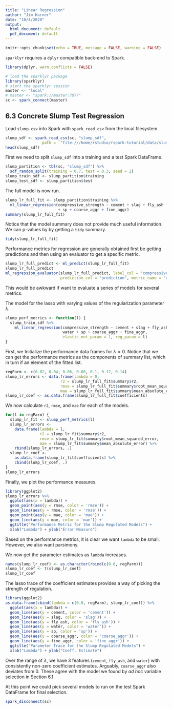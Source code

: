 ```yaml
---
title: "Linear Regression"
author: "Jim Harner"
date: "10/4/2020"
output:
  html_document: default
  pdf_document: default
---
```


```r
knitr::opts_chunk$set(echo = TRUE, message = FALSE, warning = FALSE)
```
`sparklyr` requires a `dplyr` compatible back-end to Spark. 
```r
library(dplyr, warn.conflicts = FALSE)

# load the sparklyr package
library(sparklyr)
# start the sparklyr session
master <- "local"
# master <- "spark://master:7077"
sc <- spark_connect(master)
```

## 6.3 Concrete Slump Test Regression

Load `slump.csv` into Spark with `spark_read_csv` from the local filesystem.
```r
slump_sdf <- spark_read_csv(sc, "slump_sdf",
                path =  "file:///home/rstudio/rspark-tutorial/data/slump.csv")
head(slump_sdf)
```

First we need to split `slump_sdf` into a training and a test Spark DataFrame.
```r
slump_partition <- tbl(sc, "slump_sdf") %>%
  sdf_random_split(training = 0.7, test = 0.3, seed = 2)
slump_train_sdf <- slump_partition$training
slump_test_sdf <- slump_partition$test
```

The full model is now run.
```r
slump_lr_full_fit <- slump_partition$training %>%
  ml_linear_regression(compressive_strength ~ cement + slag + fly_ash + water
                       + sp + coarse_aggr + fine_aggr)
summary(slump_lr_full_fit)
```
Notice that the model summary does not provide much useful information. We can p-values by by getting a `tidy` summary.
```r
tidy(slump_lr_full_fit)
```

Performance metrics for regression are generally obtained first be getting predictions and then using an evaluator to get a specific metric.
```r
slump_lr_full_predict <- ml_predict(slump_lr_full_fit)
slump_lr_full_predict
ml_regression_evaluator(slump_lr_full_predict, label_col = "compressive_strength",
                        prediction_col = "prediction", metric_name = "rmse")
```
This would be awkward if want to evaluate a series of models for several metrics.

The model for the lasso with varying values of the regularization parameter $\lambda$.
```r
slump_perf_metrics <- function(l) {
  slump_train_sdf %>%
    ml_linear_regression(compressive_strength ~ cement + slag + fly_ash +
                         water + sp + coarse_aggr + fine_aggr,
                         elastic_net_param = 1, reg_param = l)
}
```

First, we Initialize the performance data frames for $\lambda = 0$. Notice that we can get the performance metrics as the components of summary list, which in turn if an element of the fitted list.
```r
regParm <- c(0.02, 0.04, 0.06, 0.08, 0.1, 0.12, 0.14)
slump_lr_errors <- data.frame(lambda = 0, 
                        r2 = slump_lr_full_fit$summary$r2,
                        rmse = slump_lr_full_fit$summary$root_mean_squared_error,
                        mae = slump_lr_full_fit$summary$mean_absolute_error)
slump_lr_coef <- as.data.frame(slump_lr_full_fit$coefficients)
```

We now calculate `r2`, `rmse`, and `mae` for each of the models.
```r
for(l in regParm) {
  slump_lr_fit <- slump_perf_metrics(l)
  slump_lr_errors <- 
    data.frame(lambda = l,
               r2 = slump_lr_fit$summary$r2,
               rmse = slump_lr_fit$summary$root_mean_squared_error,
               mae = slump_lr_fit$summary$mean_absolute_error) %>%
    rbind(slump_lr_errors, .)
  slump_lr_coef <- 
    as.data.frame(slump_lr_fit$coefficients) %>%
    cbind(slump_lr_coef, .)
}
slump_lr_errors
```

Finally, we plot the performance measures.
```r
library(ggplot2)
slump_lr_errors %>%
  ggplot(aes(x = lambda)) +
  geom_point(aes(y = rmse, color = 'rmse')) +
  geom_line(aes(y = rmse, color = 'rmse')) +
  geom_point(aes(y = mae, color = 'mae')) +
  geom_line(aes(y = mae, color = 'mae')) + 
  ggtitle("Performance Metric for the Slump Regulated Models") +
  xlab("Lambda") + ylab("Error Measure")
```

Based on the performance metrics, it is clear we want `lambda` to be small. However, we also want parsimony.

We now get the parameter estimates as `lambda` increases.
```r
names(slump_lr_coef) <- as.character(rbind(c(0.0, regParm)))
slump_lr_coef <- t(slump_lr_coef)
slump_lr_coef
```

The lasso trace of the coefficient estimates provides a way of picking the strength of regulation.
```r
library(ggplot2)
as.data.frame(cbind(lambda = c(0.0, regParm), slump_lr_coef)) %>%
  ggplot(aes(x = lambda)) +
  geom_line(aes(y = cement, color = 'cement')) +
  geom_line(aes(y = slag, color = 'slag')) + 
  geom_line(aes(y = fly_ash, color = 'fly_ash')) + 
  geom_line(aes(y = water, color = 'water')) + 
  geom_line(aes(y = sp, color = 'sp')) + 
  geom_line(aes(y = coarse_aggr, color = 'coarse_aggr')) + 
  geom_line(aes(y = fine_aggr, color = 'fine_aggr')) +
  ggtitle("Parameter Trace for the Slump Regulated Models") +
  xlab("Lambda") + ylab("Coeff. Estimate")
```
Over the range of  $\lambda$, we have 3 features (`cement`, `fly_ash`, and `water`) with consistently non-zero coefficient estimates. Arguably, `coarse_aggr` also deviates from 0. These agree with the model we found by *ad hoc* variable selection in Section 6.1.

At this point we could pick several models to run on the test Spark DataFrame for final selection.

```r
spark_disconnect(sc)
```
